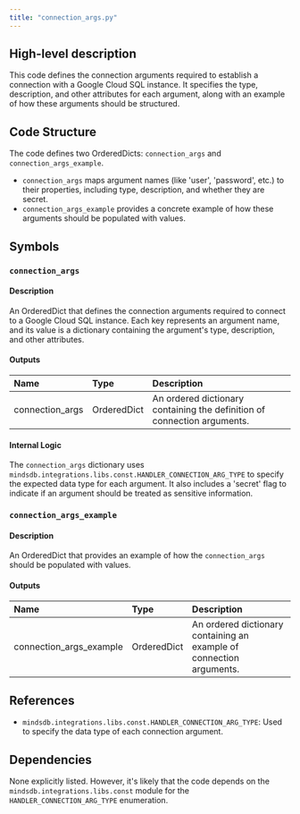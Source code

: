 ```yaml
---
title: "connection_args.py"
---
```


## High-level description
This code defines the connection arguments required to establish a connection with a Google Cloud SQL instance. It specifies the type, description, and other attributes for each argument, along with an example of how these arguments should be structured.

## Code Structure
The code defines two OrderedDicts: `connection_args` and `connection_args_example`. 

* `connection_args` maps argument names (like 'user', 'password', etc.) to their properties, including type, description, and whether they are secret.
* `connection_args_example` provides a concrete example of how these arguments should be populated with values.

## Symbols

### `connection_args`
#### Description
An OrderedDict that defines the connection arguments required to connect to a Google Cloud SQL instance. Each key represents an argument name, and its value is a dictionary containing the argument's type, description, and other attributes.

#### Outputs
| Name | Type | Description |
|:-----|:-----|:------------|
| connection_args | OrderedDict | An ordered dictionary containing the definition of connection arguments. |

#### Internal Logic
The `connection_args` dictionary uses `mindsdb.integrations.libs.const.HANDLER_CONNECTION_ARG_TYPE` to specify the expected data type for each argument. It also includes a 'secret' flag to indicate if an argument should be treated as sensitive information.

### `connection_args_example`
#### Description
An OrderedDict that provides an example of how the `connection_args` should be populated with values.

#### Outputs
| Name | Type | Description |
|:-----|:-----|:------------|
| connection_args_example | OrderedDict | An ordered dictionary containing an example of connection arguments. |

## References
* `mindsdb.integrations.libs.const.HANDLER_CONNECTION_ARG_TYPE`: Used to specify the data type of each connection argument.

## Dependencies
None explicitly listed. However, it's likely that the code depends on the `mindsdb.integrations.libs.const` module for the `HANDLER_CONNECTION_ARG_TYPE` enumeration. 
